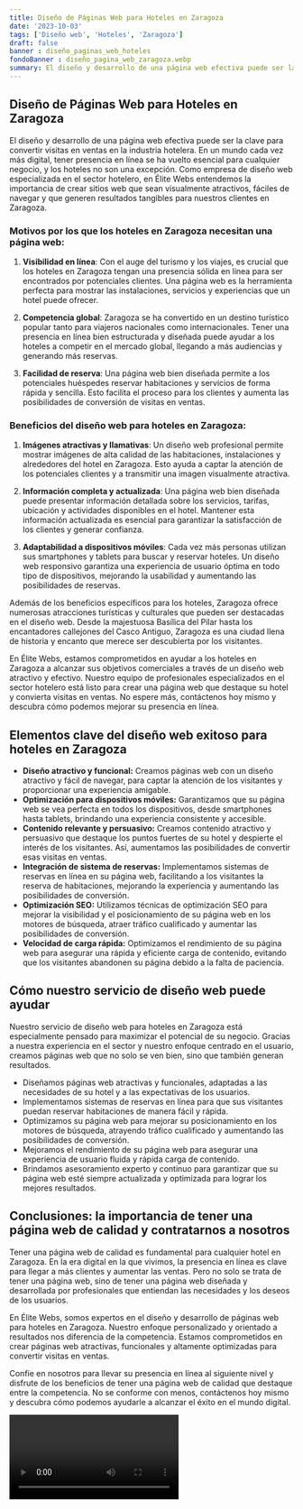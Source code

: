 ```yaml
---
title: Diseño de Páginas Web para Hoteles en Zaragoza
date: '2023-10-03'
tags: ['Diseño web', 'Hoteles', 'Zaragoza']
draft: false
banner : diseño_paginas_web_hoteles
fondoBanner : diseño_pagina_web_zaragoza.webp
summary: El diseño y desarrollo de una página web efectiva puede ser la clave para convertir visitas en ventas en la industria hotelera. En un mundo cada vez más digital, tener presencia en línea se ha vuelto esencial para cualquier negocio, y los hoteles no son una excepción. Como empresa de diseño web especializada en el sector hotelero, en Élite Webs entendemos la importancia de crear sitios web que sean visualmente atractivos, fáciles de navegar y que generen resultados tangibles para nuestros clientes en Zaragoza.
---
```


## Diseño de Páginas Web para Hoteles en Zaragoza

El diseño y desarrollo de una página web efectiva puede ser la clave para convertir visitas en ventas en la industria hotelera. En un mundo cada vez más digital, tener presencia en línea se ha vuelto esencial para cualquier negocio, y los hoteles no son una excepción. Como empresa de diseño web especializada en el sector hotelero, en Élite Webs entendemos la importancia de crear sitios web que sean visualmente atractivos, fáciles de navegar y que generen resultados tangibles para nuestros clientes en Zaragoza.

### Motivos por los que los hoteles en Zaragoza necesitan una página web:

1. **Visibilidad en línea**: Con el auge del turismo y los viajes, es crucial que los hoteles en Zaragoza tengan una presencia sólida en línea para ser encontrados por potenciales clientes. Una página web es la herramienta perfecta para mostrar las instalaciones, servicios y experiencias que un hotel puede ofrecer.

2. **Competencia global**: Zaragoza se ha convertido en un destino turístico popular tanto para viajeros nacionales como internacionales. Tener una presencia en línea bien estructurada y diseñada puede ayudar a los hoteles a competir en el mercado global, llegando a más audiencias y generando más reservas.

3. **Facilidad de reserva**: Una página web bien diseñada permite a los potenciales huéspedes reservar habitaciones y servicios de forma rápida y sencilla. Esto facilita el proceso para los clientes y aumenta las posibilidades de conversión de visitas en ventas.

### Beneficios del diseño web para hoteles en Zaragoza:

1. **Imágenes atractivas y llamativas**: Un diseño web profesional permite mostrar imágenes de alta calidad de las habitaciones, instalaciones y alrededores del hotel en Zaragoza. Esto ayuda a captar la atención de los potenciales clientes y a transmitir una imagen visualmente atractiva.

2. **Información completa y actualizada**: Una página web bien diseñada puede presentar información detallada sobre los servicios, tarifas, ubicación y actividades disponibles en el hotel. Mantener esta información actualizada es esencial para garantizar la satisfacción de los clientes y generar confianza.

3. **Adaptabilidad a dispositivos móviles**: Cada vez más personas utilizan sus smartphones y tablets para buscar y reservar hoteles. Un diseño web responsivo garantiza una experiencia de usuario óptima en todo tipo de dispositivos, mejorando la usabilidad y aumentando las posibilidades de reservas.

Además de los beneficios específicos para los hoteles, Zaragoza ofrece numerosas atracciones turísticas y culturales que pueden ser destacadas en el diseño web. Desde la majestuosa Basílica del Pilar hasta los encantadores callejones del Casco Antiguo, Zaragoza es una ciudad llena de historia y encanto que merece ser descubierta por los visitantes.

En Élite Webs, estamos comprometidos en ayudar a los hoteles en Zaragoza a alcanzar sus objetivos comerciales a través de un diseño web atractivo y efectivo. Nuestro equipo de profesionales especializados en el sector hotelero está listo para crear una página web que destaque su hotel y convierta visitas en ventas. No espere más, contáctenos hoy mismo y descubra cómo podemos mejorar su presencia en línea.

<GifSeo />

<Cta />

## Elementos clave del diseño web exitoso para hoteles en Zaragoza

- **Diseño atractivo y funcional:** Creamos páginas web con un diseño atractivo y fácil de navegar, para captar la atención de los visitantes y proporcionar una experiencia amigable.
- **Optimización para dispositivos móviles:** Garantizamos que su página web se vea perfecta en todos los dispositivos, desde smartphones hasta tablets, brindando una experiencia consistente y accesible.
- **Contenido relevante y persuasivo:** Creamos contenido atractivo y persuasivo que destaque los puntos fuertes de su hotel y despierte el interés de los visitantes. Así, aumentamos las posibilidades de convertir esas visitas en ventas.
- **Integración de sistema de reservas:** Implementamos sistemas de reservas en línea en su página web, facilitando a los visitantes la reserva de habitaciones, mejorando la experiencia y aumentando las posibilidades de conversión.
- **Optimización SEO:** Utilizamos técnicas de optimización SEO para mejorar la visibilidad y el posicionamiento de su página web en los motores de búsqueda, atraer tráfico cualificado y aumentar las posibilidades de conversión.
- **Velocidad de carga rápida:** Optimizamos el rendimiento de su página web para asegurar una rápida y eficiente carga de contenido, evitando que los visitantes abandonen su página debido a la falta de paciencia.

## Cómo nuestro servicio de diseño web puede ayudar

Nuestro servicio de diseño web para hoteles en Zaragoza está especialmente pensado para maximizar el potencial de su negocio. Gracias a nuestra experiencia en el sector y nuestro enfoque centrado en el usuario, creamos páginas web que no solo se ven bien, sino que también generan resultados.

- Diseñamos páginas web atractivas y funcionales, adaptadas a las necesidades de su hotel y a las expectativas de los usuarios.
- Implementamos sistemas de reservas en línea para que sus visitantes puedan reservar habitaciones de manera fácil y rápida.
- Optimizamos su página web para mejorar su posicionamiento en los motores de búsqueda, atrayendo tráfico cualificado y aumentando las posibilidades de conversión.
- Mejoramos el rendimiento de su página web para asegurar una experiencia de usuario fluida y rápida carga de contenido.
- Brindamos asesoramiento experto y continuo para garantizar que su página web esté siempre actualizada y optimizada para lograr los mejores resultados.

## Conclusiones: la importancia de tener una página web de calidad y contratarnos a nosotros

Tener una página web de calidad es fundamental para cualquier hotel en Zaragoza. En la era digital en la que vivimos, la presencia en línea es clave para llegar a más clientes y aumentar las ventas. Pero no solo se trata de tener una página web, sino de tener una página web diseñada y desarrollada por profesionales que entiendan las necesidades y los deseos de los usuarios.

En Élite Webs, somos expertos en el diseño y desarrollo de páginas web para hoteles en Zaragoza. Nuestro enfoque personalizado y orientado a resultados nos diferencia de la competencia. Estamos comprometidos en crear páginas web atractivas, funcionales y altamente optimizadas para convertir visitas en ventas.

Confíe en nosotros para llevar su presencia en línea al siguiente nivel y disfrute de los beneficios de tener una página web de calidad que destaque entre la competencia. No se conforme con menos, contáctenos hoy mismo y descubra cómo podemos ayudarle a alcanzar el éxito en el mundo digital.

<Video />

<CtaBot job='Hoteles' city='Zaragoza'/>

<Gmaps query='Zaragoza+españa+maps' />